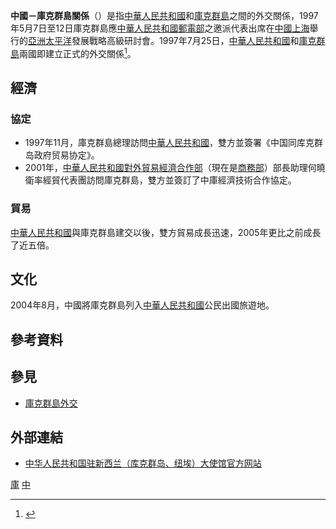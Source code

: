 {{expand|time=2015-06-28T07:11:10+00:00}}

{{not|中華民國與庫克群島關係}}
{{China means|PRC}}

{{Infobox bilateral relations|中國－庫克群島|People's Republic of China|Cook Islands|mission1=[[中國駐紐西蘭大使館|中國駐紐西蘭大使館]]兼轄|mission2=''未设置''|envoytitle1=[[中國駐庫克群島大使列表|大使]]|envoy1=[[王小龙|王小龙]]兼駐|envoytitle2=|envoy2=''未派驻''|map=China Cook Islands Locator.svg }}

'''中國－庫克群島關係'''（{{lang-en|China–Cook Islands relations}}）是指[[中華人民共和國|中華人民共和國]]和[[庫克群島|庫克群島]]之間的外交關係，1997年5月7日至12日庫克群島應[[中華人民共和國|中華人民共和國]][[郵電部|郵電部]]之邀派代表出席在[[中國|中國]][[上海|上海]]舉行的[[亞太地區|亞洲太平洋]]發展戰略高級研討會。1997年7月25日，[[中華人民共和國|中華人民共和國]]和[[庫克群島|庫克群島]]兩國即建立正式的外交關係<ref>{{cite web|url=http://www.fmprc.gov.cn/mfa_chn/gjhdq_603914/gj_603916/dyz_608952/1206_609180/sbgx_609184/|title=中国同库克群岛的关系|publisher=中國外交部|accessdate=2015-06-28|archive-date=2015-04-30|archive-url=https://web.archive.org/web/20150430215020/http://www.fmprc.gov.cn/mfa_chn/gjhdq_603914/gj_603916/dyz_608952/1206_609180/sbgx_609184/|dead-url=no}}</ref>。

==經濟==
=== 協定 ===
*1997年11月，庫克群島總理{{link-en|杰弗里·亨利|Geoffrey Henry}}訪問[[中華人民共和國|中華人民共和國]]，雙方並簽署《中国同库克群岛政府贸易协定》。
*2001年，[[中華人民共和國|中華人民共和國]][[對外貿易經濟合作部|對外貿易經濟合作部]]（現在是[[商務部|商務部]]）部長助理何曉衛率經貿代表團訪問庫克群島，雙方並簽訂了中庫經濟技術合作協定。

=== 貿易 ===
[[中華人民共和國|中華人民共和國]]與庫克群島建交以後，雙方貿易成長迅速，2005年更比之前成長了近五倍。

== 文化 ==
2004年8月，中國將庫克群島列入[[中華人民共和國|中華人民共和國]]公民出國旅遊地。

== 參考資料 ==
{{Reflist}}

== 參見 ==
{{Portal box|国际关系|中国|中华人民共和国|庫克群島|image4=Flag of Cook Islands.svg}}
* [[庫克群島外交|庫克群島外交]]

== 外部連結 ==
* [http://nz.china-embassy.gov.cn/chn/ 中华人民共和国驻新西兰（库克群岛、纽埃）大使馆官方网站]{{zh-hans icon}}{{en icon}}

{{中華人民共和國外交}}
{{庫克群島外交}}
[[Category:中國與大洋洲國家關係|庫]]
[[Category:庫克群島雙邊關係|中]]